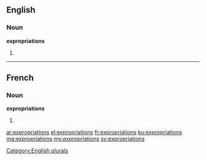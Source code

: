 ==English==

===Noun===
'''expropriations'''

# {{plural of|expropriation}}

[[Category:English plurals]]

----

==French==

===Noun===
'''expropriations''' {{f}}

# {{plural of|expropriation|lang=fr}}

[[ar:expropriations]]
[[el:expropriations]]
[[fr:expropriations]]
[[ku:expropriations]]
[[mg:expropriations]]
[[my:expropriations]]
[[sv:expropriations]]